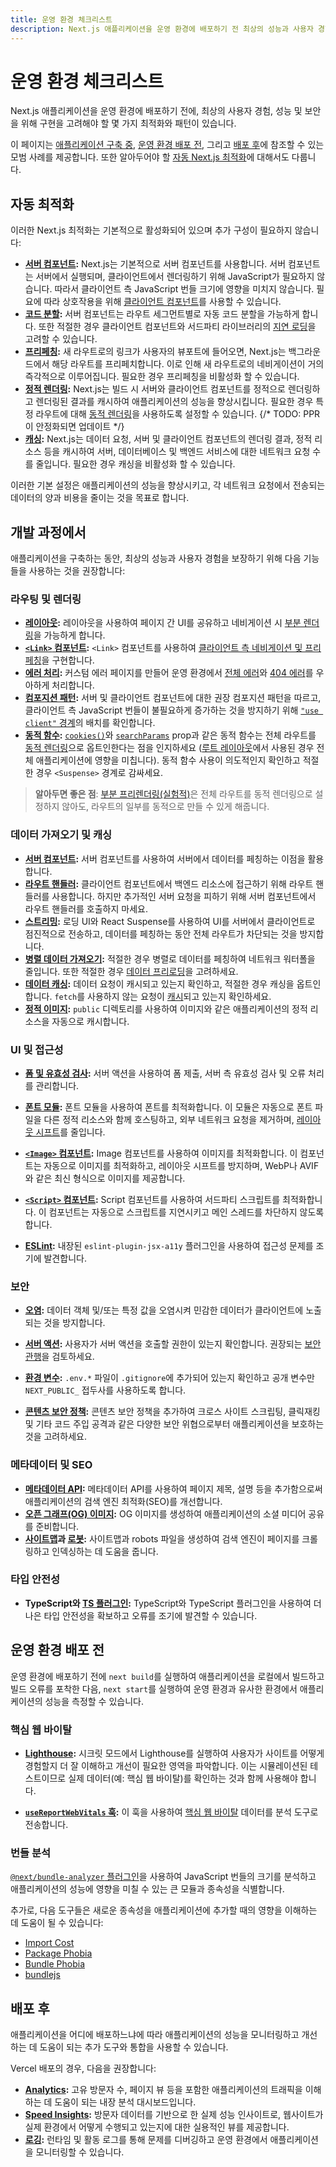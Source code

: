 ```yaml
---
title: 운영 환경 체크리스트
description: Next.js 애플리케이션을 운영 환경에 배포하기 전 최상의 성능과 사용자 경험을 보장하기 위한 권장 사항들입니다.
---
```


# 운영 환경 체크리스트

Next.js 애플리케이션을 운영 환경에 배포하기 전에, 최상의 사용자 경험, 성능 및 보안을 위해 구현을 고려해야 할 몇 가지 최적화와 패턴이 있습니다.

이 페이지는 [애플리케이션 구축 중](#개발-중), [운영 환경 배포 전](#운영-환경-배포-전), 그리고 [배포 후](#배포-후)에 참조할 수 있는 모범 사례를 제공합니다. 또한 알아두어야 할 [자동 Next.js 최적화](#자동-최적화)에 대해서도 다룹니다.

## 자동 최적화

이러한 Next.js 최적화는 기본적으로 활성화되어 있으며 추가 구성이 필요하지 않습니다:

- **[서버 컴포넌트](/docs/app/building-your-application/rendering/server-components):** Next.js는 기본적으로 서버 컴포넌트를 사용합니다. 서버 컴포넌트는 서버에서 실행되며, 클라이언트에서 렌더링하기 위해 JavaScript가 필요하지 않습니다. 따라서 클라이언트 측 JavaScript 번들 크기에 영향을 미치지 않습니다. 필요에 따라 상호작용을 위해 [클라이언트 컴포넌트](/docs/app/building-your-application/rendering/client-components)를 사용할 수 있습니다.
- **[코드 분할](/docs/app/building-your-application/routing/linking-and-navigating#how-routing-and-navigation-works):** 서버 컴포넌트는 라우트 세그먼트별로 자동 코드 분할을 가능하게 합니다. 또한 적절한 경우 클라이언트 컴포넌트와 서드파티 라이브러리의 [지연 로딩](/docs/app/building-your-application/optimizing/lazy-loading)을 고려할 수 있습니다.
- **[프리페칭](/docs/app/building-your-application/routing/linking-and-navigating#2-prefetching):** 새 라우트로의 링크가 사용자의 뷰포트에 들어오면, Next.js는 백그라운드에서 해당 라우트를 프리페치합니다. 이로 인해 새 라우트로의 네비게이션이 거의 즉각적으로 이루어집니다. 필요한 경우 프리페칭을 비활성화 할 수 있습니다.
- **[정적 렌더링](/docs/app/building-your-application/rendering/server-components#static-rendering-default):** Next.js는 빌드 시 서버와 클라이언트 컴포넌트를 정적으로 렌더링하고 렌더링된 결과를 캐시하여 애플리케이션의 성능을 향상시킵니다. 필요한 경우 특정 라우트에 대해 [동적 렌더링](/docs/app/building-your-application/rendering/server-components#dynamic-rendering)을 사용하도록 설정할 수 있습니다. {/* TODO: PPR이 안정화되면 업데이트 */}
- **[캐싱](/docs/app/building-your-application/caching):** Next.js는 데이터 요청, 서버 및 클라이언트 컴포넌트의 렌더링 결과, 정적 리소스 등을 캐시하여 서버, 데이터베이스 및 백엔드 서비스에 대한 네트워크 요청 수를 줄입니다. 필요한 경우 캐싱을 비활성화 할 수 있습니다.

이러한 기본 설정은 애플리케이션의 성능을 향상시키고, 각 네트워크 요청에서 전송되는 데이터의 양과 비용을 줄이는 것을 목표로 합니다.

## 개발 과정에서

애플리케이션을 구축하는 동안, 최상의 성능과 사용자 경험을 보장하기 위해 다음 기능들을 사용하는 것을 권장합니다:

### 라우팅 및 렌더링

- **[레이아웃](/docs/app/building-your-application/routing/layouts-and-templates#layouts):** 레이아웃을 사용하여 페이지 간 UI를 공유하고 네비게이션 시 [부분 렌더링](/docs/app/building-your-application/routing/linking-and-navigating#4-partial-rendering)을 가능하게 합니다.
- **[`<Link>` 컴포넌트](/docs/app/building-your-application/routing/linking-and-navigating#link-component):** `<Link>` 컴포넌트를 사용하여 [클라이언트 측 네비게이션 및 프리페칭](/docs/app/building-your-application/routing/linking-and-navigating#how-routing-and-navigation-works)을 구현합니다.
- **[에러 처리](/docs/app/building-your-application/routing/error-handling):** 커스텀 에러 페이지를 만들어 운영 환경에서 [전체 에러](/docs/app/building-your-application/routing/error-handling)와 [404 에러](/docs/app/api-reference/file-conventions/not-found)를 우아하게 처리합니다.
- **[컴포지션 패턴](/docs/app/building-your-application/rendering/composition-patterns):** 서버 및 클라이언트 컴포넌트에 대한 권장 컴포지션 패턴을 따르고, 클라이언트 측 JavaScript 번들이 불필요하게 증가하는 것을 방지하기 위해 [`"use client"` 경계](/docs/app/building-your-application/rendering/composition-patterns#moving-client-components-down-the-tree)의 배치를 확인합니다.
- **[동적 함수](/docs/app/building-your-application/rendering/server-components#dynamic-functions):** [`cookies()`](/docs/app/api-reference/functions/cookies)와 [`searchParams`](/docs/app/api-reference/file-conventions/page#searchparams-optional) prop과 같은 동적 함수는 전체 라우트를 [동적 렌더링](/docs/app/building-your-application/rendering/server-components#dynamic-rendering)으로 옵트인한다는 점을 인지하세요 ([루트 레이아웃](/docs/app/building-your-application/routing/layouts-and-templates#root-layout-required)에서 사용된 경우 전체 애플리케이션에 영향을 미칩니다). 동적 함수 사용이 의도적인지 확인하고 적절한 경우 `<Suspense>` 경계로 감싸세요.

> **알아두면 좋은 점**: [부분 프리렌더링(실험적)](/blog/next-14#partial-prerendering-preview)은 전체 라우트를 동적 렌더링으로 설정하지 않아도, 라우트의 일부를 동적으로 만들 수 있게 해줍니다.

### 데이터 가져오기 및 캐싱

- **[서버 컴포넌트](/docs/app/building-your-application/data-fetching/fetching#should-i-fetch-data-on-the-server-or-the-client):** 서버 컴포넌트를 사용하여 서버에서 데이터를 페칭하는 이점을 활용합니다.
- **[라우트 핸들러](/docs/app/building-your-application/routing/route-handlers):** 클라이언트 컴포넌트에서 백엔드 리소스에 접근하기 위해 라우트 핸들러를 사용합니다. 하지만 추가적인 서버 요청을 피하기 위해 서버 컴포넌트에서 라우트 핸들러를 호출하지 마세요.
- **[스트리밍](/docs/app/building-your-application/routing/loading-ui-and-streaming):** 로딩 UI와 React Suspense를 사용하여 UI를 서버에서 클라이언트로 점진적으로 전송하고, 데이터를 페칭하는 동안 전체 라우트가 차단되는 것을 방지합니다.
- **[병렬 데이터 가져오기](/docs/app/building-your-application/data-fetching/fetching#parallel-and-sequential-data-fetching):** 적절한 경우 병렬로 데이터를 페칭하여 네트워크 워터폴을 줄입니다. 또한 적절한 경우 [데이터 프리로딩](/docs/app/building-your-application/data-fetching/fetching#preloading-data)을 고려하세요.
- **[데이터 캐싱](/docs/app/building-your-application/caching#data-cache):** 데이터 요청이 캐시되고 있는지 확인하고, 적절한 경우 캐싱을 옵트인합니다. `fetch`를 사용하지 않는 요청이 [캐시](/docs/app/api-reference/functions/unstable_cache)되고 있는지 확인하세요.
- **[정적 이미지](/docs/app/building-your-application/optimizing/static-assets):** `public` 디렉토리를 사용하여 이미지와 같은 애플리케이션의 정적 리소스을 자동으로 캐시합니다.

### UI 및 접근성

- **[폼 및 유효성 검사](/docs/app/building-your-application/data-fetching/server-actions-and-mutations#forms):** 서버 액션을 사용하여 폼 제출, 서버 측 유효성 검사 및 오류 처리를 관리합니다.

- **[폰트 모듈](/docs/app/building-your-application/optimizing/fonts):** 폰트 모듈을 사용하여 폰트를 최적화합니다. 이 모듈은 자동으로 폰트 파일을 다른 정적 리소스와 함께 호스팅하고, 외부 네트워크 요청을 제거하며, [레이아웃 시프트](https://web.dev/articles/cls)를 줄입니다.
- **[`<Image>` 컴포넌트](/docs/app/building-your-application/optimizing/images):** Image 컴포넌트를 사용하여 이미지를 최적화합니다. 이 컴포넌트는 자동으로 이미지를 최적화하고, 레이아웃 시프트를 방지하며, WebP나 AVIF와 같은 최신 형식으로 이미지를 제공합니다.
- **[`<Script>` 컴포넌트](/docs/app/building-your-application/optimizing/scripts):** Script 컴포넌트를 사용하여 서드파티 스크립트를 최적화합니다. 이 컴포넌트는 자동으로 스크립트를 지연시키고 메인 스레드를 차단하지 않도록 합니다.
- **[ESLint](/docs/architecture/accessibility#linting):** 내장된 `eslint-plugin-jsx-a11y` 플러그인을 사용하여 접근성 문제를 조기에 발견합니다.

### 보안

- **[오염](/docs/app/building-your-application/data-fetching/fetching#preventing-sensitive-data-from-being-exposed-to-the-client):** 데이터 객체 및/또는 특정 값을 오염시켜 민감한 데이터가 클라이언트에 노출되는 것을 방지합니다.
- **[서버 액션](/docs/app/building-your-application/data-fetching/server-actions-and-mutations#authentication-and-authorization):** 사용자가 서버 액션을 호출할 권한이 있는지 확인합니다. 권장되는 [보안 관행](/blog/security-nextjs-server-components-actions)을 검토하세요.

- **[환경 변수](/docs/app/building-your-application/configuring/environment-variables):** `.env.*` 파일이 `.gitignore`에 추가되어 있는지 확인하고 공개 변수만 `NEXT_PUBLIC_` 접두사를 사용하도록 합니다.
- **[콘텐츠 보안 정책](/docs/app/building-your-application/configuring/content-security-policy):** 콘텐츠 보안 정책을 추가하여 크로스 사이트 스크립팅, 클릭재킹 및 기타 코드 주입 공격과 같은 다양한 보안 위협으로부터 애플리케이션을 보호하는 것을 고려하세요.

### 메타데이터 및 SEO

- **[메타데이터 API](/docs/app/building-your-application/optimizing/metadata):** 메타데이터 API를 사용하여 페이지 제목, 설명 등을 추가함으로써 애플리케이션의 검색 엔진 최적화(SEO)를 개선합니다.
- **[오픈 그래프(OG) 이미지](/docs/app/api-reference/file-conventions/metadata/opengraph-image):** OG 이미지를 생성하여 애플리케이션의 소셜 미디어 공유를 준비합니다.
- **[사이트맵](/docs/app/api-reference/functions/generate-sitemaps)과 [로봇](/docs/app/api-reference/file-conventions/metadata/robots):** 사이트맵과 robots 파일을 생성하여 검색 엔진이 페이지를 크롤링하고 인덱싱하는 데 도움을 줍니다.

### 타입 안전성

- **TypeScript와 [TS 플러그인](/docs/app/building-your-application/configuring/typescript):** TypeScript와 TypeScript 플러그인을 사용하여 더 나은 타입 안전성을 확보하고 오류를 조기에 발견할 수 있습니다.

## 운영 환경 배포 전

운영 환경에 배포하기 전에 `next build`를 실행하여 애플리케이션을 로컬에서 빌드하고 빌드 오류를 포착한 다음, `next start`를 실행하여 운영 환경과 유사한 환경에서 애플리케이션의 성능을 측정할 수 있습니다.

### 핵심 웹 바이탈

- **[Lighthouse](https://developers.google.com/web/tools/lighthouse):** 시크릿 모드에서 Lighthouse를 실행하여 사용자가 사이트를 어떻게 경험할지 더 잘 이해하고 개선이 필요한 영역을 파악합니다. 이는 시뮬레이션된 테스트이므로 실제 데이터(예: 핵심 웹 바이탈)를 확인하는 것과 함께 사용해야 합니다.

- **[`useReportWebVitals` 훅](/docs/app/api-reference/functions/use-report-web-vitals):** 이 훅을 사용하여 [핵심 웹 바이탈](https://web.dev/articles/vitals) 데이터를 분석 도구로 전송합니다.

### 번들 분석

[`@next/bundle-analyzer` 플러그인](/docs/app/building-your-application/optimizing/package-bundling#analyzing-javascript-bundles)을 사용하여 JavaScript 번들의 크기를 분석하고 애플리케이션의 성능에 영향을 미칠 수 있는 큰 모듈과 종속성을 식별합니다.

추가로, 다음 도구들은 새로운 종속성을 애플리케이션에 추가할 때의 영향을 이해하는 데 도움이 될 수 있습니다:

- [Import Cost](https://marketplace.visualstudio.com/items?itemName=wix.vscode-import-cost)
- [Package Phobia](https://packagephobia.com/)
- [Bundle Phobia](https://bundlephobia.com/)
- [bundlejs](https://bundlejs.com/)

## 배포 후

애플리케이션을 어디에 배포하느냐에 따라 애플리케이션의 성능을 모니터링하고 개선하는 데 도움이 되는 추가 도구와 통합을 사용할 수 있습니다.

Vercel 배포의 경우, 다음을 권장합니다:

- **[Analytics](https://vercel.com/analytics?utm_source=next-site&utm_campaign=nextjs-docs&utm_medium=docs):** 고유 방문자 수, 페이지 뷰 등을 포함한 애플리케이션의 트래픽을 이해하는 데 도움이 되는 내장 분석 대시보드입니다.
- **[Speed Insights](https://vercel.com/docs/speed-insights?utm_source=next-site&utm_campaign=nextjs-docs&utm_medium=docs):** 방문자 데이터를 기반으로 한 실제 성능 인사이트로, 웹사이트가 실제 환경에서 어떻게 수행되고 있는지에 대한 실용적인 뷰를 제공합니다.
- **[로깅](https://vercel.com/docs/observability/runtime-logs?utm_source=next-site&utm_campaign=nextjs-docs&utm_medium=docs):** 런타임 및 활동 로그를 통해 문제를 디버깅하고 운영 환경에서 애플리케이션을 모니터링할 수 있습니다.
